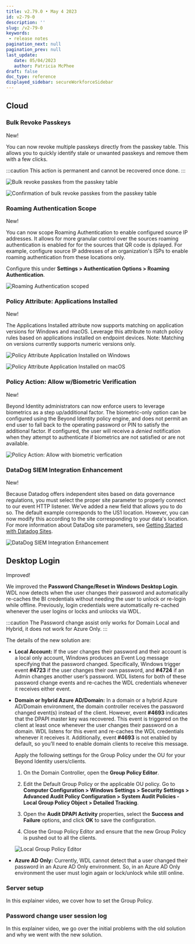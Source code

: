 ```yaml
---
title: v2.79.0 • May 4 2023
id: v2-79-0
description: ''
slug: /v2-79-0 
keywords: 
 - release notes
pagination_next: null
pagination_prev: null
last_update: 
   date: 05/04/2023
   author: Patricia McPhee
draft: false
doc_type: reference
displayed_sidebar: secureWorkforceSidebar
---
```



## Cloud

### Bulk Revoke Passkeys 

<span className="changelog-tag" data-tag="New">New!</span>

You can now revoke multiple passkeys directly from the passkey table. This allows you to quickly identify stale or unwanted passkeys and remove them with a few clicks.

:::caution 
This action is permanent and cannot be recovered once done.
:::

![Bulk revoke passkes from the passkey table](../images/bulk-revoke-passkey-1.png)

![Confirmation of bulk revoke passkes from the passkey table](../images/bulk-revoke-passkey-2.png)

### Roaming Authentication Scope

<span className="changelog-tag" data-tag="New">New!</span>

You can now scope Roaming Authentication to enable configured source IP addresses.  It allows for more granular control over the sources roaming authentication is enabled for for the sources that QR code is dplayed.  For example, configure source IP addresses of an organization's ISPs to enable roaming authentication from these locations only.

Configure this under **Settings > Authentication Options > Roaming Authentication**.

![Roaming Authentication scoped](../images/roaming-autentication-scope.png)

### Policy Attribute: Applications Installed

<span className="changelog-tag" data-tag="New">New!</span>

The Applications Installed attribute now supports matching on application versions for Windows and macOS. Leverage this attribute to match policy rules based on applications installed on endpoint devices. Note: Matching on versions currently supports numeric versions only.

![Policy Attribute Application Installed on Windows](../images/policy-attribute-applications-installed-1.png)

![Policy Attribute Application Installed on macOS](../images/policy-attribute-applications-installed-2.png)

### Policy Action: Allow w/Biometric Verification

<span className="changelog-tag" data-tag="New">New!</span>

Beyond Identity administrators can now enforce users to leverage biometrics as a step up/additional factor. The biometric-only option can be configured using the Beyond Identity policy engine, and does not permit an end user to fall back to the operating password or PIN to satisfy the additional factor. If configured, the user will receive a _denied_ notification when they attempt to authenticate if biometrics are not satisfied or are not available.

![Policy Action: Allow with biometric verfication](../images/policy-action-allow-biometric-verification.png)

### DataDog SIEM Integration Enhancement

<span className="changelog-tag" data-tag="New">New!</span> 

Because Datadog offers independent sites based on data governance regulations, you must select the proper site parameter to properly connect to our event HTTP listener. We’ve added a new field that allows you to do so. The default example corresponds to the US1 location. However, you can now modify this according to the site corresponding to your data's location. For more information about DataDog site parameters, see [Getting Started with Datadog Sites](https://docs.datadoghq.com/getting_started/site/).

![DataDog SIEM Integration Enhancement](../images/datadog-siem-integration-enhancement.png)

## Desktop Login


<SupportedOsAuthenticator />

<span className="changelog-tag" data-tag="Improved">Improved!</span>

We improved the **Password Change/Reset in Windows Desktop Login**. WDL now detects when the user changes their password and automatically re-caches the BI credentials without needing the user to unlock or re-login while offline. Previously, login credentials were automatically re-cached whenever the user logins or locks and unlocks via WDL.

:::caution
The Password change assist only works for Domain Local and Hybrid, it does not work for Azure Only.
:::

The details of the new solution are:

- **Local Account:** If the user changes their password and their account is a local only account, Windows produces an Event Log message specifying that the password changed. Specifically, Windows trigger event **#4723** if the user changes their own password, and **#4724** if an Admin changes another user’s password. WDL listens for both of these password change events and re-caches the WDL credentials whenever it receives either event.


- **Domain or hybrid Azure AD/Domain:** In a domain or a hybrid Azure AD/Domain environment, the domain controller receives the password changed event(s) instead of the client. However, event **#4693** indicates that the DPAPI master key was recovered. This event is triggered on the client at least once whenever the user changes their password on a domain. WDL listens for this event and re-caches the WDL credentials whenever it receives it. Additionally, event **#4693** is not enabled by default, so you’ll need to enable domain clients to receive this message.

  Apply the following settings for the Group Policy under the OU for your Beyond Identity users/clients.

  1. On the Domain Controller, open the **Group Policy Editor**.

  2. Edit the Default Group Policy or the applicable OU policy. Go to **Computer Configuration > Windows Settings > Security Settings > Advanced Audit Policy Configuration > System Audit Policies - Local Group Policy Object > Detailed Tracking**.

  3. Open the **Audit DPAPI Activity** properties, select the **Success and Failure** options, and click **OK** to save the configuration.

  4. Close the Group Policy Editor and ensure that the new Group Policy is pushed out to all the clients.

   ![Local Group Policy Editor](../images/wdl-2-79-0.png)


- **Azure AD Only:** Currently, WDL cannot detect that a user changed their password in an Azure AD Only environment. So, in an Azure AD Only environment the user must login again or lock/unlock while still online.

### Server setup

In this explainer video, we cover how to set the Group Policy.

<ReactPlayer
   url={serverSetup}
   height='auto'
   width='600px'
   controls='true'
/>



### Password change user session log

In this explainer video, we go over the initial problems with the old solution and why we went with the new solution.

<ReactPlayer
   url={userSessionLog}
   height='auto'
   width='600px'
   controls='true'
/>
